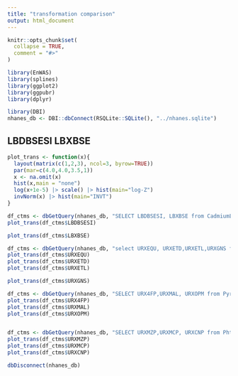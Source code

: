 ```yaml
---
title: "transformation comparison"
output: html_document
---
```



```r
knitr::opts_chunk$set(
  collapse = TRUE,
  comment = "#>"
)
```




```r
library(EnWAS)
library(splines)
library(ggplot2)
library(ggpubr)
library(dplyr)

library(DBI)
nhanes_db <- DBI::dbConnect(RSQLite::SQLite(), "../nhanes.sqlite")

```

## LBDBSESI   LBXBSE

```r


plot_trans <- function(x){
  layout(matrix(c(1,2,3), ncol=3, byrow=TRUE))
  par(mar=c(4.0,4.0,3.5,1))
  x <- na.omit(x)
  hist(x,main = "none")
  log(x+1e-5) |> scale() |> hist(main="log-Z")
  invNorm(x) |> hist(main="INVT")  
}

```


```r
df_ctms <- dbGetQuery(nhanes_db, "SELECT LBDBSESI, LBXBSE from CadmiumLeadTotalMercurySeleniumAndManganeseBlood")
plot_trans(df_ctms$LBDBSESI)

```
```r
plot_trans(df_ctms$LBXBSE)
```


```r

df_ctms <- dbGetQuery(nhanes_db, "select URXEQU, URXETD,URXETL,URXGNS from PhytoestrogensUrine")
plot_trans(df_ctms$URXEQU)
plot_trans(df_ctms$URXETD)
plot_trans(df_ctms$URXETL)

plot_trans(df_ctms$URXGNS)

df_ctms <- dbGetQuery(nhanes_db, "SELECT URX4FP,URXMAL, URXOPM from PyrethroidsHerbicidesAndOPMetabolitesUrine")
plot_trans(df_ctms$URX4FP)
plot_trans(df_ctms$URXMAL)
plot_trans(df_ctms$URXOPM)


df_ctms <- dbGetQuery(nhanes_db, "SELECT URXMZP,URXMCP, URXCNP from PhthalatesUrine")
plot_trans(df_ctms$URXMZP)
plot_trans(df_ctms$URXMCP)
plot_trans(df_ctms$URXCNP)

dbDisconnect(nhanes_db)
```

